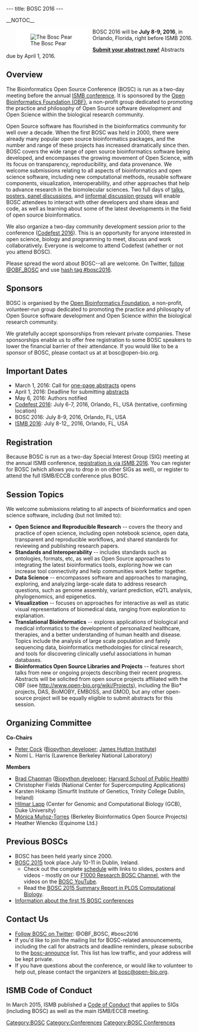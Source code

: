 ---
title: BOSC 2016
---

__NOTOC__

<div style="float:left; maxwidth: 180px; margin-left:25px; margin-right:15px; background-color: #FFFFFF">[[Image:Pear.png|left|The Bosc Pear]]</div>

BOSC 2016 will be '''July 8-9, 2016''', in Orlando, Florida, right before ISMB 2016.  

'''[[BOSC_Abstract_Submission|Submit your abstract now!]]'''  Abstracts due by April 1, 2016.  

== Overview ==

The Bioinformatics Open Source Conference (BOSC) is run as a two-day meeting before the annual [http://www.iscb.org/ismbeccb2015 ISMB conference]. It is sponsored by the [[Main_Page|Open Bioinformatics Foundation (OBF)]], a non-profit group dedicated to promoting the practice and philosophy of Open Source software development and Open Science within the biological research community. 

Open Source software has flourished in the bioinformatics community for well over a decade. When the first BOSC was held in 2000, there were already many popular open source bioinformatics packages, and the number and range of these projects has increased dramatically since then. BOSC covers the wide range of open source bioinformatics software being developed, and encompasses the growing movement of Open Science, with its focus on transparency, reproducibility, and data provenance.  We welcome submissions relating to all aspects of bioinformatics and open science software, including new computational methods, reusable software components, visualization, interoperability, and other approaches that help to advance research in the biomolecular sciences. Two full days of [[BOSC_2015_Schedule|talks, posters, panel discussions]], and [https://docs.google.com/document/d/1yaSjWEZzwiAk6jUiKVk_pbmru1uCJuGbgITIyI3kmfI/edit# iinformal discussion groups] will enable BOSC attendees to interact with other developers and share ideas and code, as well as learning about some of the latest developments in the field of open source bioinformatics.

We also organize a two-day community development session prior to the conference ([[Codefest 2016]]). This is an opportunity for anyone interested in open science, biology and programming to meet, discuss and work collaboratively. Everyone is welcome to attend Codefest (whether or not you attend BOSC).

Please spread the word about BOSC--all are welcome. On Twitter, [https://twitter.com/OBF_BOSC follow @OBF_BOSC] and use [https://twitter.com/search?q=%23BOSC2016 hash tag #bosc2016].

== Sponsors ==

BOSC is organised by the [[Main_Page|Open Bioinformatics Foundation]], a non-profit, volunteer-run group dedicated to promoting the practice and philosophy of Open Source software development and Open Science within the biological research community.

We gratefully accept sponsorships from relevant private companies. These sponsorships enable us to offer free registration to some BOSC speakers to lower the financial barrier of their attendance.
If you would like to be a sponsor of BOSC, please contact us at at bosc@open-bio.org.

== Important Dates ==

* March 1, 2016: Call for [[BOSC_Abstract_Submission|one-page abstracts]] opens
* April 1, 2016: Deadline for submitting [[BOSC_Abstract_Submission|abstracts]]
* May 6, 2016: Authors notified
* [[Codefest 2016]]: July 6-7, 2016, Orlando, FL, USA (tentative, confirming location)
* BOSC 2016: July 8-9, 2016, Orlando, FL, USA
* [https://www.iscb.org/ismb2016 ISMB 2016]: July 8-12,, 2016, Orlando, FL, USA

== Registration ==

Because BOSC is run as a two-day Special Interest Group (SIG) meeting at the annual ISMB conference, [https://www.iscb.org/ismb2016 registration is via ISMB 2016]. You can register for BOSC (which allows you to drop in on other SIGs as well), or register to attend the full ISMB/ECCB conference plus BOSC.

== Session Topics ==
We welcome submissions relating to all aspects of bioinformatics and open science software, including (but not limited to):
* '''Open Science and Reproducible Research''' -- covers the theory and practice of open science, including open notebook science, open data, transparent and reproducible workflows, and shared standards for reviewing and publishing research papers.
* '''Standards and Interoperability''' -- includes standards such as ontologies, formats, etc, as well as Open Source approaches to integrating the latest bioinformatics tools, exploring how we can increase tool connectivity and help communities work better together.
* '''Data Science''' -- encompasses software and approaches to managing, exploring, and analyzing large-scale data to address research questions, such as genome assembly, variant prediction, eQTL analysis, phylogenomics, and epigenetics.
* '''Visualization''' -- focuses on approaches for interactive as well as static visual representations of biomedical data, ranging from exploration to explanation.
* '''Translational Bioinformatics''' -- explores applications of biological and medical informatics to the development of personalized healthcare, therapies, and a better understanding of human health and disease. Topics include the analysis of large scale population and family sequencing data, bioinformatics methodologies for clinical research, and tools for discovering clinically useful associations in human databases.
* '''Bioinformatics Open Source Libraries and Projects''' -- features short talks from new or ongoing projects describing their recent progress. Abstracts will be solicited from open source projects affiliated with the OBF (see http://www.open-bio.org/wiki/Projects), including the Bio* projects, DAS, BioMOBY, EMBOSS, and GMOD, but any other open-source project will be equally eligible to submit abstracts for this session.

== Organizing Committee ==

'''Co-Chairs'''

* [http://www.scri.ac.uk/staff/petercock Peter Cock] ([http://biopython.org Biopython developer]; [http://www.hutton.ac.uk James Hutton Institute])
* Nomi L. Harris (Lawrence Berkeley National Laboratory)

'''Members'''

* [http://bcbio.wordpress.com Brad Chapman] ([http://biopython.org Biopython developer]; [http://compbio.sph.harvard.edu/chb/ Harvard School of Public Health])
* Christopher Fields (National Center for Supercomputing Applications)
* Karsten Hokamp (Smurfit Institute of Genetics, Trinity College Dublin, Ireland)
* [http://www.bioperl.org/wiki/Hilmar_Lapp Hilmar Lapp] (Center for Genomic and Computational Biology (GCB), Duke University)
* [http://berkeleybop.org/person/monica-munoz-torres Mónica Muñoz-Torres]  (Berkeley Bioinformatics Open Source Projects)
* Heather Wiencko (Equinome Ltd.)

== Previous BOSCs ==

* BOSC has been held yearly since 2000.
* [[BOSC 2015]] took place July 10-11 in Dublin, Ireland.
** Check out the complete [[BOSC_2015_Schedule|schedule]] with links to slides, posters and videos - mostly on our [http://f1000research.com/channels/BOSC F1000 Research BOSC Channel], with the videos on the [https://www.youtube.com/playlist?list=PLir-OOQiOhXbENjAIFF-JZ0WodnysPqfh BOSC YouTube].
** Read the [http://journals.plos.org/ploscompbiol/article?id=10.1371/journal.pcbi.1004691 BOSC 2015 Summary Report in PLOS Computational Biology].  
* [[Past BOSC conferences | Information about the first 15 BOSC conferences]]

== Contact Us ==

* [https://twitter.com/OBF_BOSC Follow BOSC on Twitter]: @OBF_BOSC, #bosc2016
* If you'd like to join the mailing list for BOSC-related announcements, including the call for abstracts and deadline reminders, please subscribe to the [http://lists.open-bio.org/mailman/listinfo/bosc-announce bosc-announce] list.  This list has low traffic, and your address will be kept private.
* If you have questions about the conference, or would like to volunteer to help out, please contact the organizers at [mailto:bosc@open-bio.org bosc@open-bio.org].

== ISMB Code of Conduct ==

In March 2015, ISMB published a [http://www.iscb.org/ismbeccb2015-general-info/ismbeccb2015-coc Code of Conduct] that applies to SIGs (including BOSC) as well as the main ISMB/ECCB meeting.

[[Category:BOSC]] [[Category:Conferences]]
[[Category:BOSC Conferences]]